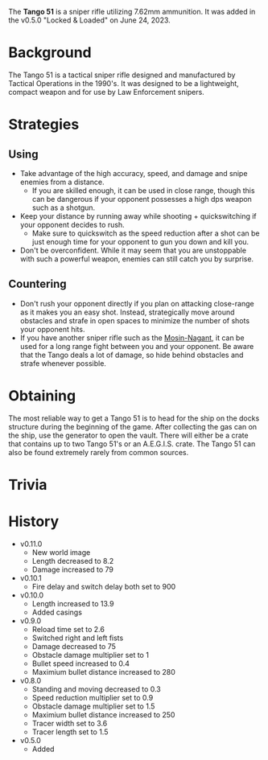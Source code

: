 The **Tango 51** is a sniper rifle utilizing 7.62mm ammunition. It was added in the v0.5.0 "Locked & Loaded" on June 24, 2023.

# Background
The Tango 51 is a tactical sniper rifle designed and manufactured by Tactical Operations in the 1990's. It was designed to be a lightweight, compact weapon and for use by Law Enforcement snipers.

# Strategies
## Using
- Take advantage of the high accuracy, speed, and damage and snipe enemies from a distance. 
  - If you are skilled enough, it can be used in close range, though this can be dangerous if your opponent possesses a high dps weapon such as a shotgun.
- Keep your distance by running away while shooting + quickswitching if your opponent decides to rush. 
  - Make sure to quickswitch as the speed reduction after a shot can be just enough time for your opponent to gun you down and kill you.
- Don't be overconfident. While it may seem that you are unstoppable with such a powerful weapon, enemies can still catch you by surprise.
## Countering
- Don't rush your opponent directly if you plan on attacking close-range as it makes you an easy shot. Instead, strategically move around obstacles and strafe in open spaces to minimize the number of shots your opponent hits.
- If you have another sniper rifle such as the [Mosin-Nagant](/weapons/guns/mosin), it can be used for a long range fight between you and your opponent. Be aware that the Tango deals a lot of damage, so hide behind obstacles and strafe whenever possible.

# Obtaining
The most reliable way to get a Tango 51 is to head for the ship on the docks structure during the beginning of the game. After collecting the gas can on the ship, use the generator to open the vault. There will either be a crate that contains up to two Tango 51's or an A.E.G.I.S. crate. The Tango 51 can also be found extremely rarely from common sources.

# Trivia

# History
- v0.11.0
  - New world image
  - Length decreased to 8.2
  - Damage increased to 79
- v0.10.1
  - Fire delay and switch delay both set to 900
- v0.10.0
  - Length increased to 13.9
  - Added casings
- v0.9.0
  - Reload time set to 2.6
  - Switched right and left fists
  - Damage decreased to 75
  - Obstacle damage multiplier set to 1
  - Bullet speed increased to 0.4
  - Maximium bullet distance increased to 280
- v0.8.0
  - Standing and moving decreased to 0.3
  - Speed reduction multiplier set to 0.9
  - Obstacle damage multiplier set to 1.5
  - Maximium bullet distance increased to 250
  - Tracer width set to 3.6
  - Tracer length set to 1.5
- v0.5.0
  - Added
